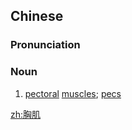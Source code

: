 ==Chinese==
{{zh-forms}}

===Pronunciation===
{{zh-pron
|m=xiōngjī
|cat=n
}}

===Noun===
{{zh-noun}}

# [[pectoral]] [[muscle]]s; [[pec]]s

[[zh:胸肌]]